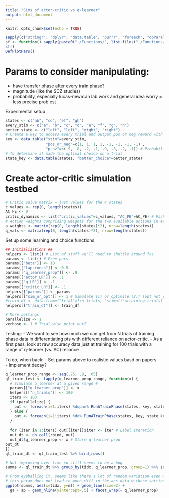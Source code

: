 ```yaml
---
title: "Sims of actor-critic vs q-learner"
output: html_document
---
```


```r
knitr::opts_chunk$set(echo = TRUE)
```

```r
sapply(c("stringr", "dplyr", "data.table", "purrr", "foreach", "doParallel", "ggplot2"), require, character=TRUE)
sf <- function() sapply(paste0("./Functions/", list.files("./Functions/", recursive=TRUE)), source) # Source all fxs
sf()
DefPlotPars()
```

# Params to consider manipulating:  
- have transfer phase after every train phase?
- magnitude (like the SCZ studies)   
- probability, especially lucas-newman lab work and general idea worry = less precise prob est  

Experimental setup 
```r
states <- c("ab", "cd", "ef", "gh")
every_stim <- c("a", "b", "c", "d", "e", "f", "g", "h")
better_state <- c("left", "left", "right", "right")
# Create a key to access every trial and output pos or neg reward with the appropriate probability  
key <- data.table("stim"=every_stim, 
                  "pos_or_neg"=c(1, 1, 1, 1, -1, -1, -1, -1) , 
                  "p_nz"=c(.9, .8, .2, .1, .9, .8, .2, .1)) # Probability of non-zero outcome
# To determine if made the optimal choice on a trial
state_key <- data.table(states, "better_choice"=better_state)
```

# Create actor-critic simulation testbed  

```r
# Critic value matrix = just values for the 4 states
c_values <- rep(0, length(states))
AC_PE <- 0
critic_dynamics <- list("critic_values"=c_values, "AC_PE"=AC_PE) # Package up the critic's dynamics
# Action weights comprising weights for the two available actions in each of the 4 states
a_weights <- matrix(rep(0, length(states)*2), nrow=length(states))
q_vals <- matrix(rep(0, length(states)*2), nrow=length(states))
```


Set up some learning and choice functions  
```r
## Initializations ##
helpers <- list() # List of stuff we'll need to shuttle around fxs 
params <- list() # Free pars
params[["beta"]] <- 10
params[["lapsiness"]] <- 0.5
params[["q_learner_prop"]] <- .9
params[["actor_LR"]] <- .1
params[["q_LR"]] <- .1
params[["critic_LR"]] <- .1
helpers[["params"]] <- params
helpers[["sim_or_opt"]] <- 1 # Simulate (1) or optimize (2)? (opt not yet built)
#train_df <- data.frame("trial"=1:n_trials, "stimuli"=training_trials)
helpers[["train_df"]] <- train_df

# More settings
parallelize <- 1
verbose <- 1 # Trial-wise print out?
```

Testing: 
- We want to see how much we can get from N trials of training phase data in differentiating pts with different reliance on actor-critic. 
  - As a first pass, look at raw accuracy data just at training for 100 trials with a range of q-learner (vs. AC) reliance  


To do, when back: 
- Set params above to realistic values basd on papers  
- Implement decay?  

```r
q_learner_prop_range <- seq(.25, .9, .05)
ql_train_test <- lapply(q_learner_prop_range, function(x) {
  # Simulate q_learner at a given range #
  params[["q_learner_prop"]] <- x
  helpers[["n_trials"]] <- 100
  iters <- 100
  if (parallelize) {
    out <- foreach(i=1:iters) %dopar% RunATrainPhase(states, key, state_key, helpers, 1)   
  } else {
    out <- foreach(i=1:iters) %do% RunATrainPhase(states, key, state_key, helpers, 1)   
  }
  
  for (iter in 1:iters) out[[iter]]$iter <- iter # Label iteration
  out_dt <- do.call(rbind, out)
  out_dt$q_learner_prop <- x # Store q-learner prop
out_dt
})
ql_train_dt <- ql_train_test %>% bind_rows()
```


```r
# Not improving over time so still seems to be a bug
summs <- ql_train_dt %>% group_by(tidx, q_learner_prop, group=1) %>% summarize(m=mean(correct))

# From eyeballing it, seems like there's lot of random variation even w 100 iters and that 
# this param does not lead to much diff in the acc data w these settings 
ggplot(summs, aes(x=tidx, y=m)) + geom_line(size=2) + 
  ga + ap + geom_hline(yintercept=.5) + facet_wrap(~ q_learner_prop) 
```
